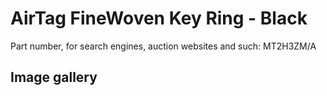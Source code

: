 
# AirTag FineWoven Key Ring - Black

Part number, for search engines, auction websites and such: MT2H3ZM/A

## Image gallery

<div style={{ width: "768px" }}>
  <GalleryComponent
    images={[
      {
        original: "/everysource/MT2H3.webp",
        thumbnail: "/everypreview/MT2H3.webp",
      },
      {
        original: "/everysource/MT2H3_AV1.webp",
        thumbnail: "/everypreview/MT2H3_AV1.webp",
      },
      {
        original: "/everysource/MT2H3_AV2.webp",
        thumbnail: "/everypreview/MT2H3_AV2.webp",
      }
    ]}
  />
</div>